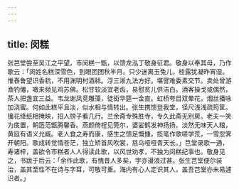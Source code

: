 ```yaml
---
---
---
```

title: 闵糕
---



张芑堂尝至吴江之平望，市闵糕一甑，以馈龙泓丁敬身征君。敬身以奉其母，乃作歌云：「闵姓名糕深雪色，到眼团团秋半月。只少迷离玉兔儿，桂露犹凝昨宵湿。惟舂鲁望识香秔，不用渊明村酒秫。浮三淅九法方好，堪譬难委素交节。卖处曾游渔钓僊，噉来频见鸡苏佛。松甘软淡宜老齿，易慰贫儿供洁白。酒客操戈或偶然，茶人把盏宜三益。韦龙谢凤竞雕藻，徒衒华筵一金直。虹桥夸目双晕花，烟丝播咏加浇蜜。何如此糕平且淡，似水相与情转出。张生携馈登我堂，径尺浅浅疏筠筐。镵花绛纸相掩映，招人牓子看几行。兰余斋专殊胜寺，专久此斋无别房。老夫一笑为庋置，朝笾范甑腾馨香。燕颜倚桯见筦尔，婆娑鹤发神扬扬。淡然无味天人粮，黄庭有语义允臧。老人食之寿而康，感生之馈足慨慷。揽笔作歌嗟学荒，一雪忽霁开朝阳。歌成转觉情苍茫，独立矫首风吹裳，慈乌哑哑青天长。」芑堂录歌一通，寿诸梓，盖欲令市糕者人人得读此歌，以风世劝孝，不独为闵糕纪事也。敬身见之，书跋于后云：「余作此歌，有愧昔人多矣，字亦漫浪过甚。张生芑堂便尔装治，盖其至性不在诗与字耳，可敬可重。海内有心人定识其人，盖吾芑堂亦未易遽识者。」